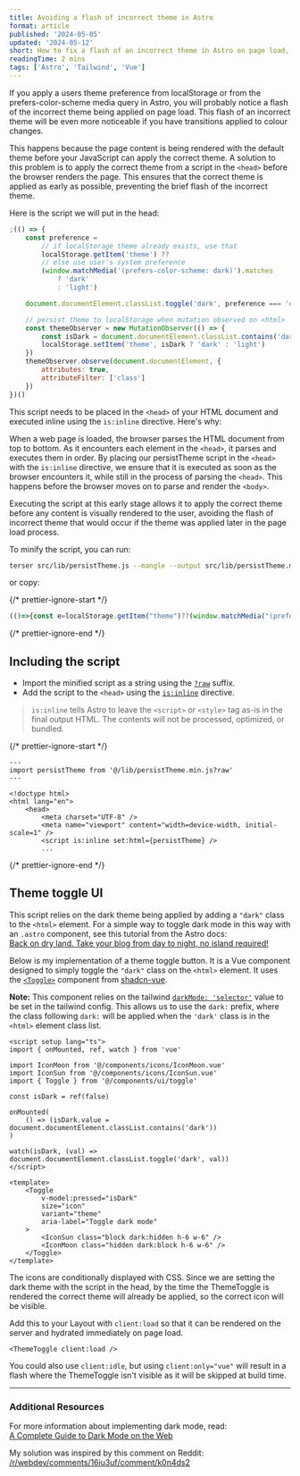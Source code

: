```yaml
---
title: Avoiding a flash of incorrect theme in Astro
format: article
published: '2024-05-05'
updated: '2024-05-12'
short: How to fix a flash of an incorrect theme in Astro on page load, using an inline script in the head.
readingTime: 2 mins
tags: ['Astro', 'Tailwind', 'Vue']
---
```


If you apply a users theme preference from localStorage or from the prefers-color-scheme media query in Astro, you will probably notice a flash of the incorrect theme being applied on page load. This flash of an incorrect theme will be even more noticeable if you have transitions applied to colour changes.

This happens because the page content is being rendered with the default theme before your JavaScript can apply the correct theme. A solution to this problem is to apply the correct theme from a script in the `<head>` before the browser renders the page. This ensures that the correct theme is applied as early as possible, preventing the brief flash of the incorrect theme.

Here is the script we will put in the head:

```js title="src/lib/persistTheme.js"
;(() => {
	const preference =
		// if localStorage theme already exists, use that
		localStorage.getItem('theme') ??
		// else use user's system preference
		(window.matchMedia('(prefers-color-scheme: dark)').matches
			? 'dark'
			: 'light')

	document.documentElement.classList.toggle('dark', preference === 'dark')

	// persist theme to localStorage when mutation observed on <html>
	const themeObserver = new MutationObserver(() => {
		const isDark = document.documentElement.classList.contains('dark')
		localStorage.setItem('theme', isDark ? 'dark' : 'light')
	})
	themeObserver.observe(document.documentElement, {
		attributes: true,
		attributeFilter: ['class']
	})
})()
```

This script needs to be placed in the `<head>` of your HTML document and executed inline using the `is:inline` directive. Here's why:

When a web page is loaded, the browser parses the HTML document from top to bottom. As it encounters each element in the `<head>`, it parses and executes them in order. By placing our persistTheme script in the `<head>` with the `is:inline` directive, we ensure that it is executed as soon as the browser encounters it, while still in the process of parsing the `<head>`. This happens before the browser moves on to parse and render the `<body>`.

Executing the script at this early stage allows it to apply the correct theme before any content is visually rendered to the user, avoiding the flash of incorrect theme that would occur if the theme was applied later in the page load process.

To minify the script, you can run:

```bash
terser src/lib/persistTheme.js --mangle --output src/lib/persistTheme.min.js
```

or copy:

{/* prettier-ignore-start */}
```js title="src/lib/persistTheme.min.js"
(()=>{const e=localStorage.getItem("theme")??(window.matchMedia("(prefers-color-scheme: dark)").matches?"dark":"light");document.documentElement.classList.toggle("dark",e==="dark");const t=new MutationObserver((()=>{const e=document.documentElement.classList.contains("dark");localStorage.setItem("theme",e?"dark":"light")}));t.observe(document.documentElement,{attributes:true,attributeFilter:["class"]})})();
```
{/* prettier-ignore-end */}

## Including the script

- Import the minified script as a string using the [`?raw`](https://vitejs.dev/guide/assets#importing-asset-as-string) suffix.
- Add the script to the `<head>` using the [`is:inline`](https://docs.astro.build/en/reference/directives-reference/#isinline) directive.

> `is:inline` tells Astro to leave the `<script>` or `<style>` tag as-is in the final output HTML. The contents will not be processed, optimized, or bundled.

{/* prettier-ignore-start */}
```astro title="src/layouts/Layout.astro" ins={2, 10}
---
import persistTheme from '@/lib/persistTheme.min.js?raw'
---

<!doctype html>
<html lang="en">
	<head>
		<meta charset="UTF-8" />
		<meta name="viewport" content="width=device-width, initial-scale=1" />
		<script is:inline set:html={persistTheme} />
		...
```
{/* prettier-ignore-end */}

## Theme toggle UI

This script relies on the dark theme being applied by adding a `"dark"` class to the `<html>` element. For a simple way to toggle dark mode in this way with an `.astro` component, see this tutorial from the Astro docs:  
[Back on dry land. Take your blog from day to night, no island required!](https://docs.astro.build/en/tutorial/6-islands/2/)

Below is my implementation of a theme toggle button. It is a Vue component designed to simply toggle the `"dark"` class on the `<html>` element. It uses the [`<Toggle>`](https://www.shadcn-vue.com/docs/components/toggle.html) component from [shadcn-vue](https://www.shadcn-vue.com/).

**Note:** This component relies on the tailwind [`darkMode: 'selector'`](https://tailwindcss.com/docs/dark-mode#toggling-dark-mode-manually) value to be set in the tailwind config. This allows us to use the `dark:` prefix, where the class following `dark:` will be applied when the `'dark'` class is in the `<html>` element class list.

```vue title="src/components/ThemeToggle.vue"
<script setup lang="ts">
import { onMounted, ref, watch } from 'vue'

import IconMoon from '@/components/icons/IconMoon.vue'
import IconSun from '@/components/icons/IconSun.vue'
import { Toggle } from '@/components/ui/toggle'

const isDark = ref(false)

onMounted(
	() => (isDark.value = document.documentElement.classList.contains('dark'))
)

watch(isDark, (val) => document.documentElement.classList.toggle('dark', val))
</script>

<template>
	<Toggle
		v-model:pressed="isDark"
		size="icon"
		variant="theme"
		aria-label="Toggle dark mode"
	>
		<IconSun class="block dark:hidden h-6 w-6" />
		<IconMoon class="hidden dark:block h-6 w-6" />
	</Toggle>
</template>
```

The icons are conditionally displayed with CSS. Since we are setting the dark theme with the script in the head, by the time the ThemeToggle is rendered the correct theme will already be applied, so the correct icon will be visible.

Add this to your Layout with `client:load` so that it can be rendered on the server and hydrated immediately on page load.

```astro
<ThemeToggle client:load />
```

You could also use `client:idle`, but using `client:only="vue"` will result in a flash where the ThemeToggle isn't visible as it will be skipped at build time.

---

### Additional Resources

For more information about implementing dark mode, read:  
[A Complete Guide to Dark Mode on the Web](https://css-tricks.com/a-complete-guide-to-dark-mode-on-the-web/)

My solution was inspired by this comment on Reddit:  
[/r/webdev/comments/16iu3uf/comment/k0n4ds2](https://www.reddit.com/r/webdev/comments/16iu3uf/comment/k0n4ds2)
